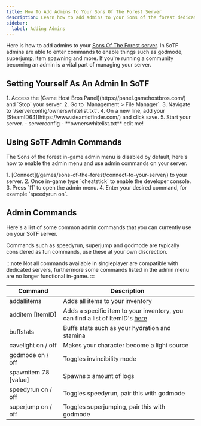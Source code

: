 ```yaml
---
title: How To Add Admins To Your Sons Of The Forest Server
description: Learn how to add admins to your Sons of the forest dedicated server.
sidebar:
  label: Adding Admins
---
```


Here is how to add admins to your [Sons Of The Forest server](https://www.gamehostbros.com/sons-of-the-forest-server-hosting/). In SoTF admins are able to enter commands to enable things such as godmode, superjump, item spawning and more. If you're running a community becoming an admin is a vital part of managing your server.

## Setting Yourself As An Admin In SoTF

<Steps>
1. Access the [Game Host Bros Panel](https://panel.gamehostbros.com/) and `Stop` your server.
2. Go to `Management > File Manager`.
3. Navigate to `/serverconfig/ownerswhitelist.txt`.
4. On a new line, add your [SteamID64](https://www.steamidfinder.com/) and click save.
5. Start your server.
</Steps>

<FileTree>
  - serverconfig
    - **ownerswhitelist.txt** edit me!        
</FileTree>

## Using SoTF Admin Commands

The Sons of the forest in-game admin menu is disabled by default, here's how to enable the admin menu and use admin commands on your server. 

<Steps>
1. [Connect](/games/sons-of-the-forest/connect-to-your-server/) to your server.
2. Once in-game type `cheatstick` to enable the developer console.
3. Press `f1` to open the admin menu.
4. Enter your desired command, for example `speedyrun on`.
</Steps>

## Admin Commands

Here's a list of some common admin commands that you can currently use on your SoTF server.

Commands such as speedyrun, superjump and godmode are typically considered as fun commands, use these at your own discrection. 

:::note
Not all commands available in singleplayer are compatible with dedicated servers, furthermore some commands listed in the admin menu are no longer functional in-game.
:::

| Command | Description |
|---------|-------------|
| addallitems | Adds all items to your inventory |
| additem [ItemID] | Adds a specific item to your inventory, you can find a list of ItemID's [here](https://sonsoftheforest.fandom.com/wiki/Item_Id) |
| buffstats | Buffs stats such as your hydration and stamina |
| cavelight on / off | Makes your character become a light source |
| godmode on / off | Toggles invincibility mode |
| spawnitem 78 [value] | Spawns x amount of logs |
| speedyrun on / off | Toggles speedyrun, pair this with godmode |
| superjump on / off | Toggles superjumping, pair this with godmode |